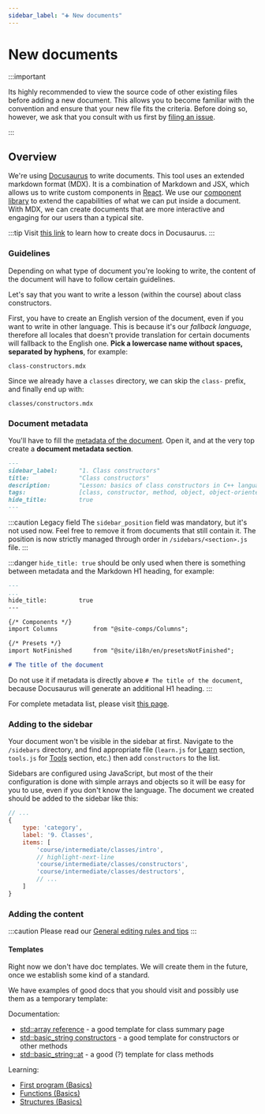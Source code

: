 ```yaml
---
sidebar_label: "➕ New documents"
---
```


# New documents


:::important

Its highly recommended to view the source code of other existing files before adding a new document.
This allows you to become familiar with the convention and ensure that your new file fits the criteria.
Before doing so, however, we ask that you consult with us first by [filing an issue](https://github.com/Cpp4You/CppLangNet/issues).

:::

## Overview

We're using [Docusaurus](https://docusaurus.io) to write documents. This tool uses an extended markdown format (MDX).
It is a combination of Markdown and JSX, which allows us to write custom components in [React](https://reactjs.org).
We use our [component library](writing-guide/using-components/) to extend the capabilities of what we can put inside a document.
With MDX, we can create documents that are more interactive and engaging for our users than a typical site.

:::tip
Visit [this link](https://docusaurus.io/docs/create-doc) to learn how to create docs in Docusaurus.
:::


### Guidelines

Depending on what type of document you're looking to write, the content of the document will have to follow certain guidelines.

Let's say that you want to write a lesson (within the course) about class constructors.

First, you have to create an English version of the document, even if you want to write in other language.
This is because it's our *fallback language*, therefore all locales that doesn't provide translation for
certain documents will fallback to the English one.
**Pick a lowercase name without spaces, separated by hyphens**, for example:

```
class-constructors.mdx
```

Since we already have a `classes` directory, we can skip the `class-` prefix, and finally end up with:

```
classes/constructors.mdx
```

### Document metadata

You'll have to fill the [metadata of the document](https://docusaurus.io/docs/next/api/plugins/@docusaurus/plugin-content-docs#markdown-frontmatter).
Open it, and at the very top create a **document metadata section**.

```md
---
sidebar_label:		"1. Class constructors"
title:				"Class constructors"
description:		"Lesson: basics of class constructors in C++ language"
tags:				[class, constructor, method, object, object-oriented-programming, object-oriented, oop]
hide_title:			true
---
```

:::caution Legacy field
The `sidebar_position` field was mandatory, but it's not used now. Feel free to remove it from documents that
still contain it. The position is now strictly managed through order in `/sidebars/<section>.js` file.
:::

:::danger
`hide_title: true` should be only used when there is something between metadata and the Markdown H1 heading,
for example:

```md
---
...
hide_title:			true
---

{/* Components */}
import Columns			from "@site-comps/Columns";

{/* Presets */}
import NotFinished		from "@site/i18n/en/presetsNotFinished";

# The title of the document
```

Do not use it if metadata is directly above `# The title of the document`, because
Docusaurus will generate an additional H1 heading.
:::

For complete metadata list, please visit [this page](https://docusaurus.io/docs/next/api/plugins/@docusaurus/plugin-content-docs#markdown-frontmatter).

### Adding to the sidebar

Your document won't be visible in the sidebar at first. Navigate to the `/sidebars` directory,
and find appropriate file (`learn.js` for [Learn](https://cpp-lang.net/learn/) section, `tools.js` for [Tools](https://cpp-lang.net/tools/) section, etc.)
then add `constructors` to the list.

Sidebars are configured using JavaScript, but most of the their configuration is done with simple
arrays and objects so it will be easy for you to use, even if you don't know the language.
The document we created should be added to the sidebar like this:

```js
// ...
{
	type: 'category',
	label: '9. Classes',
	items: [
		'course/intermediate/classes/intro',
		// highlight-next-line
		'course/intermediate/classes/constructors',
		'course/intermediate/classes/destructors',
		// ...
	]
}
```

### Adding the content

:::caution
Please read our [General editing rules and tips](../writing-guide/general-rules)
:::

#### Templates

Right now we don't have doc templates. We will create them in the future, once we establish
some kind of a standard.

We have examples of good docs that you should visit and possibly use them as a temporary template:

Documentation:

- [std::array reference](/docs/std/containers/arrays/array/) - a good template for class summary page
- [std::basic_string constructors](/docs/std/containers/strings/string/constructor/) - a good template for constructors or other methods
- [std::basic_string::at](/docs/std/containers/strings/string/at/) - a good (?) template for class methods

Learning:
- [First program (Basics)](/learn/course/basics/first-program/)
- [Functions (Basics)](/learn/course/basics/functions/)
- [Structures (Basics)](/learn/course/basics/structures/)